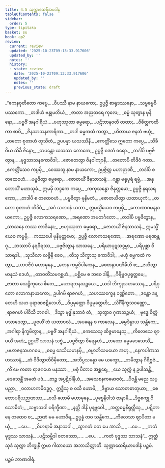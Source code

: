 ```yaml
---
title: 4.5 သုက္ကာထေရီအပဒါန
tableOfContents: false
sidebar:
  order: 5
type: tipitaka
basket: su
book: ap2
review:
  current: review
  updated: '2025-10-23T09:13:33.917606'
  updated_by: ''
  notes: ''
  history:
  - state: review
    date: '2025-10-23T09:13:33.917606'
    updated_by: ''
    notes: ''
    previous_state: draft
---
```



<ReviewStatus review={frontmatter.review} showDetails={true} />

<HypothesisAnnotation frontmatter={frontmatter} />

<DynamicBreadcrumb />

<Division number="111" book="ap2" e="ch" v="20" p="122">

<Paragraph number="1323" type="verses" book="ap2">
_“ဧကနဝုတိတော ကပ္ပေ,_  
_ဝိပဿီ နာမ နာယကော;_  
ဥပ္ပဇ္ဇိ စာရုဒဿနော,_  
_သဗ္ဗဓမ္မဝိပဿကော._  

</Paragraph>

</Division>
<Division number="112" book="ap2" e="ch" v="20" p="122">

<Paragraph number="1324" type="verses" book="ap2">
_တဒါဟံ ဗန္ဓုမတိယံ,_  
_ဇာတာ အညတရေ ကုလေ;_  
_ဓမ္မံ သုတွာန မုနိနော,_  
_ပဗ္ဗဇိံ အနဂါရိယံ._  

</Paragraph>

</Division>
<Division number="113" book="ap2" e="ch" v="20" p="122">

<Paragraph number="1325" type="verses" book="ap2">
_ဗဟုဿုတာ ဓမ္မဓရာ,_  
_ပဋိဘာနဝတီ တထာ;_  
_ဝိစိတ္တကထိကာ စာပိ,_  
_ဇိနသာသနကာရိကာ._  

</Paragraph>

</Division>
<Division number="114" book="ap2" e="ch" v="20" p="122">

<Paragraph number="1326" type="verses" book="ap2">
_တဒါ ဓမ္မကထံ ကတွာ,_  
_ဟိတာယ ဇနတံ ဗဟုံ;_  
_တတော စုတာဟံ တုသိတံ,_  
ဥပပန္နာ ယသဿိနီ._  

</Paragraph>

</Division>
<Division number="115" book="ap2" e="ch" v="20" p="122">

<Paragraph number="1327" type="verses" book="ap2">
_ဧကတ္တိံသေ ဣတော ကပ္ပေ,_  
_သိခီ ဝိယ သိခီ ဇိနော;_  
_တပန္တော ယသသာ လောကေ,_  
ဥပ္ပဇ္ဇိ ဝဒတံ ဝရော._  

</Paragraph>

</Division>
<Division number="116" book="ap2" e="ch" v="20" p="122">

<Paragraph number="1328" type="verses" book="ap2">
_တဒါပိ ပဗ္ဗဇိတွာန,_  
_ဗုဒ္ဓသာသနကောဝိဒါ;_  
_ဇောတေတွာ ဇိနဝါကျာနိ,_  
_တတောပိ တိဒိဝံ ဂတာ._  

</Paragraph>

</Division>
<Division number="117" book="ap2" e="ch" v="20" p="122">

<Paragraph number="1329" type="verses" book="ap2">
_ဧကတ္တိံသေဝ ကပ္ပမှိ,_  
_ဝေဿဘူ နာမ နာယကော;_  
ဥပ္ပဇ္ဇိတ္ထ မဟာဉာဏီ,_  
_တဒါပိ စ တထေဝဟံ._  

</Paragraph>

</Division>
<Division number="118" book="ap2" e="ch" v="20" p="122">

<Paragraph number="1330" type="verses" book="ap2">
_ပဗ္ဗဇိတွာ ဓမ္မဓရာ,_  
_ဇောတယိံ ဇိနသာသနံ;_  
_ဂန္တွာ မရုပုရံ ရမ္မံ,_  
_အနုဘောသိံ မဟာသုခံ._  

</Paragraph>

</Division>
<Division number="119" book="ap2" e="ch" v="20" p="122">

<Paragraph number="1331" book="ap2">
ဣမမှိ ဘဒ္ဒကေ ကပ္ပေ,_  
_ကကုသန္ဓော ဇိနုတ္တမော;_  
ဥပ္ပဇ္ဇိ နရသရဏော,_  
_တဒါပိ စ တထေဝဟံ._  

</Paragraph>

</Division>
<Division number="120" book="ap2" e="ch" v="20" p="122">

<Paragraph number="1332" type="verses" book="ap2">
_ပဗ္ဗဇိတွာ မုနိမတံ,_  
_ဇောတယိတွာ ယထာယုကံ;_  
_တတော စုတာဟံ တိဒိဝံ,_  
_အဂံ သဘဝနံ ယထာ._  

</Paragraph>

</Division>
<Division number="121" book="ap2" e="ch" v="20" p="122">

<Paragraph number="1333" book="ap2">
ဣမသ္မိံယေဝ ကပ္ပမှိ,_  
_ကောဏာဂမနနာယကော;_  
ဥပ္ပဇ္ဇိ လောကသရဏော,_  
_အရဏော အမတင်္ဂတော._  

</Paragraph>

</Division>
<Division number="122" book="ap2" e="ch" v="20" p="122">

<Paragraph number="1334" type="verses" book="ap2">
_တဒါပိ ပဗ္ဗဇိတွာန,_  
_သာသနေ တဿ တာဒိနော;_  
_ဗဟုဿုတာ ဓမ္မဓရာ,_  
_ဇောတယိံ ဇိနသာသနံ._  

</Paragraph>

</Division>
<Division number="123" book="ap2" e="ch" v="20" p="123">

<Paragraph number="1335" book="ap2">
ဣမသ္မိံယေဝ ကပ္ပမှိ,_  
_ကဿပေါ မုနိမုတ္တမော;_  
ဥပ္ပဇ္ဇိ လောကသရဏော,_  
_အရဏော မရဏန္တဂူ._  

</Paragraph>

</Division>
<Division number="124" book="ap2" e="ch" v="20" p="123">

<Paragraph number="1336" type="verses" book="ap2">
_တဿာပိ နရဝီရဿ,_  
_ပဗ္ဗဇိတွာန သာသနေ;_  
_ပရိယာပုဋသဒ္ဓမ္မာ,_  
_ပရိပုစ္ဆာ ဝိသာရဒါ._  

</Paragraph>

</Division>
<Division number="125" book="ap2" e="ch" v="20" p="123">

<Paragraph number="1337" type="verses" book="ap2">
_သုသီလာ လဇ္ဇိနီ စေဝ,_  
_တီသု သိက္ခာသု ကောဝိဒါ;_  
_ဗဟုံ ဓမ္မကထံ ကတွာ,_  
_ယာဝဇီဝံ မဟာမုနေ._  

</Paragraph>

</Division>
<Division number="126" book="ap2" e="ch" v="20" p="123">

<Paragraph number="1338" type="verses" book="ap2">
_တေန ကမ္မဝိပါကေန,_  
_စေတနာပဏိဓီဟိ စ;_  
_ဇဟိတွာ မာနုသံ ဒေဟံ,_  
_တာဝတိံသမဂစ္ဆဟံ._  

</Paragraph>

</Division>
<Division number="127" book="ap2" e="ch" v="20" p="153">

<Paragraph number="1339" type="verses" book="ap2">
_ပစ္ဆိမေ စ ဘဝေ ဒါနိ,_  
_ဂိရိဗ္ဗဇပုရုတ္တမေ;_  
_ဇာတာ သေဋ္ဌိကုလေ ဖီတေ,_  
_မဟာရတနသဉ္စယေ._  

</Paragraph>

</Division>
<Division number="128" book="ap2" e="ch" v="20" p="153">

<Paragraph number="1340" type="verses" book="ap2">
_ယဒါ ဘိက္ခုသဟဿေန,_  
_ပရိဝုတော လောကနာယကော;_  
ဥပါဂမိ ရာဇဂဟံ,_  
_သဟဿက္ခေန ဝဏ္ဏိတော._  

</Paragraph>

</Division>
<Division number="129" book="ap2" e="ch" v="20" p="153">

<Paragraph number="1341" type="verses" book="ap2">
_ဒန္တော ဒန္တေဟိ သဟ ပုရာဏဇဋိလေဟိ,_  
_ဝိပ္ပမုတ္တော ဝိပ္ပမုတ္တေဟိ;_  
_သိင်္ဂီနိက္ခသဝဏ္ဏော,_  
_ရာဇဂဟံ ပါဝိသိ ဘဂဝါ._  

</Paragraph>

</Division>
<Division number="130" book="ap2" e="ch" v="20" p="153">

<Paragraph number="1342" type="verses" book="ap2">
_ဒိသွာ ဗုဒ္ဓါနုဘာဝံ တံ,_  
_သုတွာဝ ဂုဏသဉ္စယံ;_  
_ဗုဒ္ဓေ စိတ္တံ ပသာဒေတွာ,_  
_ပူဇယိံ တံ ယထာဗလံ._  

</Paragraph>

</Division>
<Division number="131" book="ap2" e="ch" v="20" p="123">

<Paragraph number="1343" type="verses" book="ap2">
_အပရေန စ ကာလေန,_  
_ဓမ္မဒိန္နာယ သန္တိကေ;_  
_အဂါရာ နိက္ခမိတွာန,_  
_ပဗ္ဗဇိံ အနဂါရိယံ._  

</Paragraph>

</Division>
<Division number="132" book="ap2" e="ch" v="20" p="123">

<Paragraph number="1344" type="verses" book="ap2">
_ကေသေသု ဆိဇ္ဇမာနေသု,_  
_ကိလေသေ ဈာပယိံ အဟံ;_  
ဥဂ္ဂဟိံ သာသနံ သဗ္ဗံ,_  
_ပဗ္ဗဇိတွာ စိရေနဟံ._  

</Paragraph>

</Division>
<Division number="133" book="ap2" e="ch" v="20" p="123">

<Paragraph number="1345" type="verses" book="ap2">
_တတော ဓမ္မမဒေသေသိံ,_  
_မဟာဇနသမာဂမေ;_  
_ဓမ္မေ ဒေသိယမာနမှိ,_  
_ဓမ္မာဘိသမယော အဟု._  

</Paragraph>

</Division>
<Division number="134" book="ap2" e="ch" v="20" p="123">

<Paragraph number="1346" type="verses" book="ap2">
_နေကပါဏသဟဿာနံ,_  
_တံ ဝိဒိတွာတိဝိမှိတော;_  
_အဘိပ္ပသန္နော မေ ယက္ခော,_  
_ဘမိတွာန ဂိရိဗ္ဗဇံ._  

</Paragraph>

</Division>
<Division number="135" book="ap2" e="ch" v="20" p="123">

<Paragraph number="1347" type="verses" book="ap2">
_ကိံ မေ ကတာ ရာဇဂဟေ မနုဿာ,_  
_မဓုံ ပီတာဝ အစ္ဆရေ;_  
_ယေ သုက္ကံ န ဥပါသန္တိ,_  
_ဒေသေန္တိံ အမတံ ပဒံ._  

</Paragraph>

</Division>
<Division number="136" book="ap2" e="ch" v="20" p="124">

<Paragraph number="1348" type="verses" book="ap2">
_တဉ္စ အပ္ပဋိဝါနီယံ,_  
_အသေစနကမောဇဝံ;_  
_ပိဝန္တိ မညေ သပ္ပညာ,_  
_ဝလာဟကမိဝဒ္ဓဂူ._  

</Paragraph>

</Division>
<Division number="137" book="ap2" e="ch" v="20" p="124">

<Paragraph number="1349" type="verses" book="ap2">
ဣဒ္ဓီသု စ ဝသီ ဟောမိ,_  
_ဒိဗ္ဗာယ သောတဓာတုယာ;_  
_စေတောပရိယဉာဏဿ,_  
_ဝသီ ဟောမိ မဟာမုနေ._  

</Paragraph>

</Division>
<Division number="138" book="ap2" e="ch" v="20" p="124">

<Paragraph number="1350" type="verses" book="ap2">
_ပုဗ္ဗေနိဝါသံ ဇာနာမိ,_  
_ဒိဗ္ဗစက္ခု ဝိသောဓိတံ;_  
_သဗ္ဗာသဝါ ပရိက္ခီဏာ,_  
_နတ္ထိ ဒါနိ ပုနဗ္ဘဝေါ._  

</Paragraph>

</Division>
<Division number="139" book="ap2" e="ch" v="20" p="124">

<Paragraph number="1351" type="verses" book="ap2">
_အတ္ထဓမ္မနိရုတ္တီသု,_  
_ပဋိဘာနေ တထေဝ စ;_  
_ဉာဏံ မမ မဟာဝီရ,_  
ဥပ္ပန္နံ တဝ သန္တိကေ._  

</Paragraph>

</Division>
<Division number="140" book="ap2" e="ch" v="20" p="124">

<Paragraph number="1352" type="verses" book="ap2">
_ကိလေသာ ဈာပိတာ မယှံ,_  
_ …ပေ… _  
_ဝိဟရာမိ အနာသဝါ._  

</Paragraph>

</Division>
<Division number="141" book="ap2" e="ch" v="20" p="124">

<Paragraph number="1353" type="verses" book="ap2">
_သွာဂတံ ဝတ မေ အာသိ,_  
_ …ပေ… _  
_ကတံ ဗုဒ္ဓဿ သာသနံ._  

</Paragraph>

</Division>
<Division number="142" book="ap2" e="ch" v="20" p="124">

<Paragraph number="1354" type="verses" book="ap2">
_ပဋိသမ္ဘိဒါ စတဿော,_  
_ …ပေ… _  
_ကတံ ဗုဒ္ဓဿ သာသနံ”._  

</Paragraph>

<Paragraph number="1355" book="ap2">
ဣတ္ထံ သုဒံ သုက္ကာ ဘိက္ခုနီ ဣမာ ဂါထာယော အဘာသိတ္ထာတိ.

</Paragraph>
</Division>

<Paragraph number="1356" type="center" book="ap2">
သုက္ကာထေရိယာပဒါနံ ပဉ္စမံ.

  
ပဉ္စမံ ဘာဏဝါရံ.
</Paragraph>